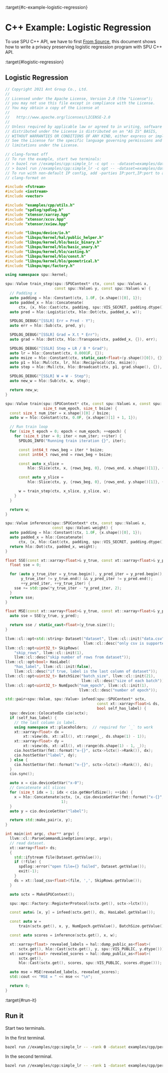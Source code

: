:target{#c-example-logistic-regression}

# C++ Example: Logistic Regression

To use SPU C++ API, we have to first [From Source](../getting_started/install.mdx#from-source), this document shows how to write a privacy preserving logistic regression program with SPU C++ API.

:target{#logistic-regression}

## Logistic Regression

```cpp
// Copyright 2021 Ant Group Co., Ltd.
//
// Licensed under the Apache License, Version 2.0 (the "License");
// you may not use this file except in compliance with the License.
// You may obtain a copy of the License at
//
//   http://www.apache.org/licenses/LICENSE-2.0
//
// Unless required by applicable law or agreed to in writing, software
// distributed under the License is distributed on an "AS IS" BASIS,
// WITHOUT WARRANTIES OR CONDITIONS OF ANY KIND, either express or implied.
// See the License for the specific language governing permissions and
// limitations under the License.

// clang-format off
// To run the example, start two terminals:
// > bazel run //examples/cpp:simple_lr -c opt -- -dataset=examples/data/perfect_logit_a.csv -has_label=true
// > bazel run //examples/cpp:simple_lr -c opt -- -dataset=examples/data/perfect_logit_b.csv -rank=1
// To run with non-default IP config, add -parties IP:port,IP:port to above commands
// clang-format on

#include <fstream>
#include <iostream>
#include <vector>

#include "examples/cpp/utils.h"
#include "spdlog/spdlog.h"
#include "xtensor/xarray.hpp"
#include "xtensor/xcsv.hpp"
#include "xtensor/xview.hpp"

#include "libspu/device/io.h"
#include "libspu/kernel/hal/public_helper.h"
#include "libspu/kernel/hlo/basic_binary.h"
#include "libspu/kernel/hlo/basic_unary.h"
#include "libspu/kernel/hlo/casting.h"
#include "libspu/kernel/hlo/const.h"
#include "libspu/kernel/hlo/geometrical.h"
#include "libspu/mpc/factory.h"

using namespace spu::kernel;

spu::Value train_step(spu::SPUContext* ctx, const spu::Value& x,
                      const spu::Value& y, const spu::Value& w) {
  // Padding x
  auto padding = hlo::Constant(ctx, 1.0F, {x.shape()[0], 1});
  auto padded_x = hlo::Concatenate(
      ctx, {x, hlo::Cast(ctx, padding, spu::VIS_SECRET, padding.dtype())}, 1);
  auto pred = hlo::Logistic(ctx, hlo::Dot(ctx, padded_x, w));

  SPDLOG_DEBUG("[SSLR] Err = Pred - Y");
  auto err = hlo::Sub(ctx, pred, y);

  SPDLOG_DEBUG("[SSLR] Grad = X.t * Err");
  auto grad = hlo::Dot(ctx, hlo::Transpose(ctx, padded_x, {}), err);

  SPDLOG_DEBUG("[SSLR] Step = LR / B * Grad");
  auto lr = hlo::Constant(ctx, 0.0001F, {});
  auto msize = hlo::Constant(ctx, static_cast<float>(y.shape()[0]), {});
  auto p1 = hlo::Mul(ctx, lr, hlo::Reciprocal(ctx, msize));
  auto step = hlo::Mul(ctx, hlo::Broadcast(ctx, p1, grad.shape(), {}), grad);

  SPDLOG_DEBUG("[SSLR] W = W - Step");
  auto new_w = hlo::Sub(ctx, w, step);

  return new_w;
}

spu::Value train(spu::SPUContext* ctx, const spu::Value& x, const spu::Value& y,
                 size_t num_epoch, size_t bsize) {
  const size_t num_iter = x.shape()[0] / bsize;
  auto w = hlo::Constant(ctx, 0.0F, {x.shape()[1] + 1, 1});

  // Run train loop
  for (size_t epoch = 0; epoch < num_epoch; ++epoch) {
    for (size_t iter = 0; iter < num_iter; ++iter) {
      SPDLOG_INFO("Running train iteration {}", iter);

      const int64_t rows_beg = iter * bsize;
      const int64_t rows_end = rows_beg + bsize;

      const auto x_slice =
          hlo::Slice(ctx, x, {rows_beg, 0}, {rows_end, x.shape()[1]}, {});

      const auto y_slice =
          hlo::Slice(ctx, y, {rows_beg, 0}, {rows_end, y.shape()[1]}, {});

      w = train_step(ctx, x_slice, y_slice, w);
    }
  }

  return w;
}

spu::Value inference(spu::SPUContext* ctx, const spu::Value& x,
                     const spu::Value& weight) {
  auto padding = hlo::Constant(ctx, 1.0F, {x.shape()[0], 1});
  auto padded_x = hlo::Concatenate(
      ctx, {x, hlo::Cast(ctx, padding, spu::VIS_SECRET, padding.dtype())}, 1);
  return hlo::Dot(ctx, padded_x, weight);
}

float SSE(const xt::xarray<float>& y_true, const xt::xarray<float>& y_pred) {
  float sse = 0;

  for (auto y_true_iter = y_true.begin(), y_pred_iter = y_pred.begin();
       y_true_iter != y_true.end() && y_pred_iter != y_pred.end();
       ++y_pred_iter, ++y_true_iter) {
    sse += std::pow(*y_true_iter - *y_pred_iter, 2);
  }
  return sse;
}

float MSE(const xt::xarray<float>& y_true, const xt::xarray<float>& y_pred) {
  auto sse = SSE(y_true, y_pred);

  return sse / static_cast<float>(y_true.size());
}

llvm::cl::opt<std::string> Dataset("dataset", llvm::cl::init("data.csv"),
                                   llvm::cl::desc("only csv is supported"));
llvm::cl::opt<uint32_t> SkipRows(
    "skip_rows", llvm::cl::init(1),
    llvm::cl::desc("skip number of rows from dataset"));
llvm::cl::opt<bool> HasLabel(
    "has_label", llvm::cl::init(false),
    llvm::cl::desc("if true, label is the last column of dataset"));
llvm::cl::opt<uint32_t> BatchSize("batch_size", llvm::cl::init(21),
                                  llvm::cl::desc("size of each batch"));
llvm::cl::opt<uint32_t> NumEpoch("num_epoch", llvm::cl::init(1),
                                 llvm::cl::desc("number of epoch"));

std::pair<spu::Value, spu::Value> infeed(spu::SPUContext* sctx,
                                         const xt::xarray<float>& ds,
                                         bool self_has_label) {
  spu::device::ColocatedIo cio(sctx);
  if (self_has_label) {
    // the last column is label.
    using namespace xt::placeholders;  // required for `_` to work
    xt::xarray<float> dx =
        xt::view(ds, xt::all(), xt::range(_, ds.shape(1) - 1));
    xt::xarray<float> dy =
        xt::view(ds, xt::all(), xt::range(ds.shape(1) - 1, _));
    cio.hostSetVar(fmt::format("x-{}", sctx->lctx()->Rank()), dx);
    cio.hostSetVar("label", dy);
  } else {
    cio.hostSetVar(fmt::format("x-{}", sctx->lctx()->Rank()), ds);
  }
  cio.sync();

  auto x = cio.deviceGetVar("x-0");
  // Concatenate all slices
  for (size_t idx = 1; idx < cio.getWorldSize(); ++idx) {
    x = hlo::Concatenate(sctx, {x, cio.deviceGetVar(fmt::format("x-{}", idx))},
                         1);
  }
  auto y = cio.deviceGetVar("label");

  return std::make_pair(x, y);
}

int main(int argc, char** argv) {
  llvm::cl::ParseCommandLineOptions(argc, argv);
  // read dataset.
  xt::xarray<float> ds;
  {
    std::ifstream file(Dataset.getValue());
    if (!file) {
      spdlog::error("open file={} failed", Dataset.getValue());
      exit(-1);
    }
    ds = xt::load_csv<float>(file, ',', SkipRows.getValue());
  }

  auto sctx = MakeSPUContext();

  spu::mpc::Factory::RegisterProtocol(sctx.get(), sctx->lctx());

  const auto& [x, y] = infeed(sctx.get(), ds, HasLabel.getValue());

  const auto w =
      train(sctx.get(), x, y, NumEpoch.getValue(), BatchSize.getValue());

  const auto scores = inference(sctx.get(), x, w);

  xt::xarray<float> revealed_labels = hal::dump_public_as<float>(
      sctx.get(), hlo::Cast(sctx.get(), y, spu::VIS_PUBLIC, y.dtype()));
  xt::xarray<float> revealed_scores = hal::dump_public_as<float>(
      sctx.get(),
      hlo::Cast(sctx.get(), scores, spu::VIS_PUBLIC, scores.dtype()));

  auto mse = MSE(revealed_labels, revealed_scores);
  std::cout << "MSE = " << mse << "\n";

  return 0;
}
```

:target{#run-it}

## Run it

Start two terminals.

In the first terminal.

```bash
bazel run //examples/cpp:simple_lr -- -rank 0 -dataset examples/cpp/perfect_logit_a.csv -has_label=true
```

In the second terminal.

```bash
bazel run //examples/cpp:simple_lr -- -rank 1 -dataset examples/cpp/perfect_logit_b.csv
```
